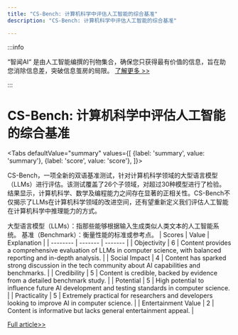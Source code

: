 ```yaml
---
title: "CS-Bench: 计算机科学中评估人工智能的综合基准"
description: "CS-Bench: 计算机科学中评估人工智能的综合基准"

---
```



:::info

“智闻AI“ 是由人工智能编撰的刊物集合，确保您只获得最有价值的信息，旨在助您消除信息差，突破信息茧房的局限。  [了解更多 >>](/)

:::

# CS-Bench: 计算机科学中评估人工智能的综合基准


<Tabs
	defaultValue="summary"
	values={[
	{label: 'summary', value: 'summary'},
	{label: 'score', value: 'score'},
]}>
<TabItem value="summary">


CS-Bench，一项全新的双语基准测试，针对计算机科学领域的大型语言模型（LLMs）进行评估。该测试覆盖了26个子领域，对超过30种模型进行了检验。结果显示，计算机科学、数学及编程能力之间存在显著的正相关性。CS-Bench不仅揭示了LLMs在计算机科学领域的改进空间，还有望重新定义我们评估人工智能在计算机科学中推理能力的方式。

大型语言模型（LLMs）：指那些能够根据输入生成类似人类文本的人工智能系统。
基准（Benchmark）：衡量性能的标准或参考点。
</TabItem>
<TabItem value="score">
	| Scores     | Value   | Explanation |
	| -------- | ------- | ------- |
	| Objectivity  | 6    | Content provides a comprehensive evaluation of LLMs in computer science, with balanced reporting and in-depth analysis.    |
	| Social Impact | 4     | Content has sparked strong discussion in the tech community about AI capabilities and benchmarks.    |
	| Credibility    | 5    | Content is credible, backed by evidence from a detailed benchmark study.    |
	| Potential    | 5    | High potential to influence future AI development and testing standards in computer science.    |
	| Practicality    | 5    | Extremely practical for researchers and developers looking to improve AI in computer science.    |
	| Entertainment Value    | 2    | Content is informative but lacks general entertainment appeal.    |
</TabItem>
</Tabs>

[Full article>>](https://arxiv.org/abs/2406.08587)

